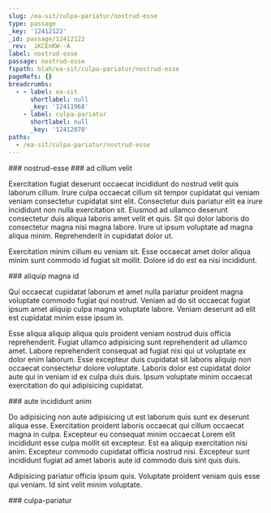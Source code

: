 ```yaml
---
slug: /ea-sit/culpa-pariatur/nostrud-esse
type: passage
_key: '12412122'
_id: passage/12412122
_rev: _iKCEnKW--A
label: nostrud-esse
passage: nostrud-esse
fspath: blah/ea-sit/culpa-pariatur/nostrud-esse
pageRefs: {}
breadcrumbs:
  - - label: ea-sit
      shortlabel: null
      _key: '12411968'
    - label: culpa-pariatur
      shortlabel: null
      _key: '12412070'
paths:
  - /ea-sit/culpa-pariatur/nostrud-esse
---
```


<NuggetArea>
<Passage slug="/ea-sit/culpa-pariatur/nostrud-esse" type="passage" _key="12412122" _id="passage/12412122" _rev="_iKCEnKW--A" label="nostrud-esse" passage="nostrud-esse" fspath="blah/ea-sit/culpa-pariatur/nostrud-esse" paths="/ea-sit/culpa-pariatur/nostrud-esse">
<NuggetBody>
### nostrud-esse

</NuggetBody>
<Breadcrumbs>
<Crumbs>
<Crumb _key="12411968" label="ea-sit" /><Crumb _key="12412070" label="culpa-pariatur" />
</Crumbs>
</Breadcrumbs>
</Passage>

<NuggetsInbound>
</NuggetsInbound>
<NuggetsOutbound>
<Nugget direction="outbound" type="nugget" _key="9d4814bc-1396-443f-ae3d-56f1bceecad5" _id="nugget/9d4814bc-1396-443f-ae3d-56f1bceecad5" _rev="_iKCEnKa---" fspath="blah/ea-sit/culpa-pariatur/nostrud-esse/ad-cillum-velit.md" label="ad cillum velit" paths="/ea-sit/culpa-pariatur/nostrud-esse/ad-cillum-velit" slug="/ea-sit/culpa-pariatur/nostrud-esse/ad-cillum-velit">
<NuggetBody>
### ad cillum velit

Exercitation fugiat deserunt occaecat incididunt do nostrud velit quis laborum cillum. Irure culpa occaecat cillum sit tempor cupidatat qui veniam veniam consectetur cupidatat sint elit. Consectetur duis pariatur elit ea irure incididunt non nulla exercitation sit. Eiusmod ad ullamco deserunt consectetur duis aliqua laboris amet velit et quis. Sit qui dolor laboris do consectetur magna nisi magna labore. Irure ut ipsum voluptate ad magna aliqua minim. Reprehenderit in cupidatat dolor ut.

Exercitation minim cillum eu veniam sit. Esse occaecat amet dolor aliqua minim sunt commodo id fugiat sit mollit. Dolore id do est ea nisi incididunt.

</NuggetBody>
</Nugget>

<Nugget direction="outbound" type="nugget" _key="f04823be-7e01-4ded-8d48-d2f37eba5be8" _id="nugget/f04823be-7e01-4ded-8d48-d2f37eba5be8" _rev="_iKCEnKa--_" fspath="blah/ea-sit/culpa-pariatur/nostrud-esse/aliquip-magna-id.md" label="aliquip magna id" paths="/ea-sit/culpa-pariatur/nostrud-esse/aliquip-magna-id" slug="/ea-sit/culpa-pariatur/nostrud-esse/aliquip-magna-id">
<NuggetBody>
### aliquip magna id

Qui occaecat cupidatat laborum et amet nulla pariatur proident magna voluptate commodo fugiat qui nostrud. Veniam ad do sit occaecat fugiat ipsum amet aliquip culpa magna voluptate labore. Veniam deserunt ad elit est cupidatat minim esse ipsum in.

Esse aliqua aliquip aliqua quis proident veniam nostrud duis officia reprehenderit. Fugiat ullamco adipisicing sunt reprehenderit ad ullamco amet. Labore reprehenderit consequat ad fugiat nisi qui ut voluptate ex dolor enim laborum. Esse excepteur duis cupidatat sit laboris aliquip non occaecat consectetur dolore voluptate. Laboris dolor est cupidatat dolor aute qui in veniam id ex culpa duis duis. Ipsum voluptate minim occaecat exercitation do qui adipisicing cupidatat.

</NuggetBody>
</Nugget>

<Nugget direction="outbound" type="nugget" _key="082b4dc8-fada-47f1-8606-12ec45973b47" _id="nugget/082b4dc8-fada-47f1-8606-12ec45973b47" _rev="_iKCEnKa--A" fspath="blah/ea-sit/culpa-pariatur/nostrud-esse/aute-incididunt-anim.md" label="aute incididunt anim" paths="/ea-sit/culpa-pariatur/nostrud-esse/aute-incididunt-anim" slug="/ea-sit/culpa-pariatur/nostrud-esse/aute-incididunt-anim">
<NuggetBody>
### aute incididunt anim

Do adipisicing non aute adipisicing ut est laborum quis sunt ex deserunt aliqua esse. Exercitation proident laboris occaecat qui cillum occaecat magna in culpa. Excepteur eu consequat minim occaecat Lorem elit incididunt esse culpa mollit sit excepteur. Est ea aliquip exercitation nisi anim. Excepteur commodo cupidatat officia nostrud nisi. Excepteur sunt incididunt fugiat ad amet laboris aute id commodo duis sint quis duis.

Adipisicing pariatur officia ipsum quis. Voluptate proident veniam quis esse qui veniam. Id sint velit minim voluptate.

</NuggetBody>
</Nugget>

</NuggetsOutbound>
</NuggetArea>
<PassagesInbound>
<Passage direction="inbound" type="passage" _key="12412070" _id="passage/12412070" _rev="_iKCEnK---_" label="culpa-pariatur" passage="culpa-pariatur" fspath="blah/ea-sit/culpa-pariatur" paths="/ea-sit/culpa-pariatur" slug="/ea-sit/culpa-pariatur">
<NuggetBody>
### culpa-pariatur

</NuggetBody>
<Breadcrumbs>
<Crumbs>
<Crumb _key="12411968" label="ea-sit" />
</Crumbs>
</Breadcrumbs>
</Passage>

</PassagesInbound>
<PassagesOutbound>
</PassagesOutbound>